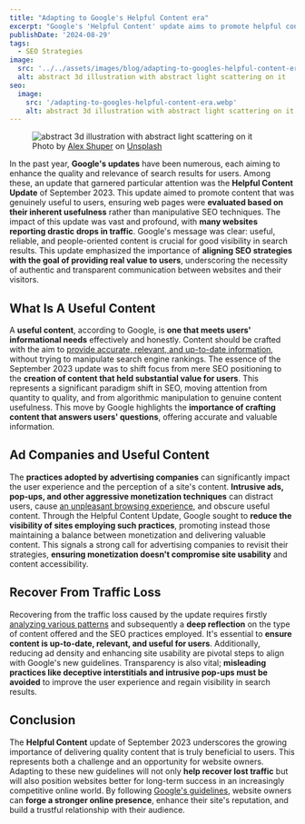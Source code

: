 ```yaml
---
title: "Adapting to Google's Helpful Content era"
excerpt: "Google's 'Helpful Content' update aims to promote helpful content. Adapting can lead to better rankings and traffic."
publishDate: '2024-08-29'
tags:
  - SEO Strategies
image: 
  src: '../../assets/images/blog/adapting-to-googles-helpful-content-era.webp'
  alt: abstract 3d illustration with abstract light scattering on it 
seo:
  image:
    src: '/adapting-to-googles-helpful-content-era.webp'
    alt: abstract 3d illustration with abstract light scattering on it
---
```


<figure>
  <Image 
    id="cover-img" 
    src={coverImage} 
    alt="abstract 3d illustration with abstract light scattering on it" 
    loading="eager" 
    priority={true} 
  />
  <figcaption>Photo by <a href="https://unsplash.com/@alexshuperart?utm_content=creditCopyText&amp;utm_medium=referral&amp;utm_source=unsplash">Alex Shuper</a> on <a href="https://unsplash.com/photos/a-picture-of-a-woman-with-a-dumbbell-in-her-hand-l2nJZnXxkx4?utm_content=creditCopyText&amp;utm_medium=referral&amp;utm_source=unsplash">Unsplash</a></figcaption>
</figure>

In the past year, **Google's updates** have been numerous, each aiming to enhance the quality and relevance of search results for users. Among these, an update that garnered particular attention was the **Helpful Content Update** of September 2023. This update aimed to promote content that was genuinely useful to users, ensuring web pages were **evaluated based on their inherent usefulness** rather than manipulative SEO techniques. The impact of this update was vast and profound, with **many websites reporting drastic drops in traffic**. Google's message was clear: useful, reliable, and people-oriented content is crucial for good visibility in search results. This update emphasized the importance of **aligning SEO strategies with the goal of providing real value to users**, underscoring the necessity of authentic and transparent communication between websites and their visitors.

## What Is A Useful Content

A **useful content**, according to Google, is **one that meets users' informational needs** effectively and honestly. Content should be crafted with the aim to [provide accurate, relevant, and up-to-date information](https://developers.google.com/search/docs/fundamentals/creating-helpful-content), without trying to manipulate search engine rankings. The essence of the September 2023 update was to shift focus from mere SEO positioning to the **creation of content that held substantial value for users**. This represents a significant paradigm shift in SEO, moving attention from quantity to quality, and from algorithmic manipulation to genuine content usefulness. This move by Google highlights the **importance of crafting content that answers users' questions**, offering accurate and valuable information.

## Ad Companies and Useful Content

The **practices adopted by advertising companies** can significantly impact the user experience and the perception of a site's content. **Intrusive ads, pop-ups, and other aggressive monetization techniques** can distract users, cause [an unpleasant browsing experience](https://developers.google.com/search/docs/appearance/page-experience), and obscure useful content. Through the Helpful Content Update, Google sought to **reduce the visibility of sites employing such practices**, promoting instead those maintaining a balance between monetization and delivering valuable content. This signals a strong call for advertising companies to revisit their strategies, **ensuring monetization doesn't compromise site usability** and content accessibility.

## Recover From Traffic Loss

Recovering from the traffic loss caused by the update requires firstly [analyzing various patterns](https://developers.google.com/search/blog/2021/07/search-traffic-drops) and subsequently a **deep reflection** on the type of content offered and the SEO practices employed. It's essential to **ensure content is up-to-date, relevant, and useful for users**. Additionally, reducing ad density and enhancing site usability are pivotal steps to align with Google's new guidelines. Transparency is also vital; **misleading practices like deceptive interstitials and intrusive pop-ups must be avoided** to improve the user experience and regain visibility in search results.

## Conclusion

The **Helpful Content** update of September 2023 underscores the growing importance of delivering quality content that is truly beneficial to users. This represents both a challenge and an opportunity for website owners. Adapting to these new guidelines will not only **help recover lost traffic** but will also position websites better for long-term success in an increasingly competitive online world. By following [Google's guidelines](https://developers.google.com/search/docs/essentials), website owners can **forge a stronger online presence**, enhance their site's reputation, and build a trustful relationship with their audience.